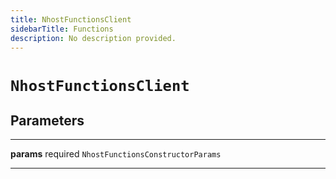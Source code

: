```yaml
---
title: NhostFunctionsClient
sidebarTitle: Functions
description: No description provided.
---
```


# `NhostFunctionsClient`

## Parameters

---

**<span className="parameter-name">params</span>** <span className="optional-status">required</span> <code>NhostFunctionsConstructorParams</code>

---
